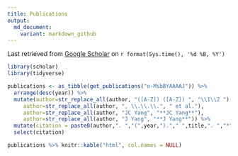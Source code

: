 ```yaml
---
title: Publications
output:
  md_document:
    variant: markdown_github
---
```

Last retrieved from [Google Scholar](https://scholar.google.com/citations?user=o-MsbBYAAAAJ) on `r format(Sys.time(), '%d %B, %Y')`
```r
library(scholar)
library(tidyverse)

publications <- as_tibble(get_publications("o-MsbBYAAAAJ")) %>%
  arrange(desc(year)) %>% 
  mutate(author=str_replace_all(author, "([A-Z]) ([A-Z]) ", "\\1\\2 "),
     author=str_replace_all(author, ", \\.\\.\\.", " et al."),
     author=str_replace_all(author, "JC Yang", "**JC Yang**"),
     author=str_replace_all(author, "J Yang", "**J Yang**")) %>%
  mutate(citation = paste0(author,". ","(",year,")."," ",title,". ","*",journal,"*"," ",number,".")) %>%
  select(citation)

publications %>% knitr::kable("html", col.names = NULL)
```